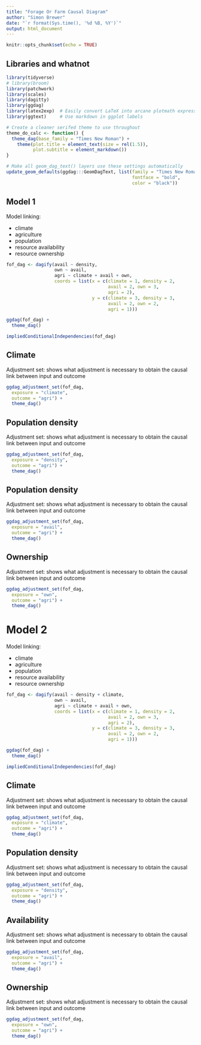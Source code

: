 ```yaml
---
title: "Forage Or Farm Causal Diagram"
author: "Simon Brewer"
date: "`r format(Sys.time(), '%d %B, %Y')`"
output: html_document
---
```


```r
knitr::opts_chunk$set(echo = TRUE)
```

## Libraries and whatnot

```r
library(tidyverse)
# library(broom)
library(patchwork)
library(scales)
library(dagitty)
library(ggdag)
library(latex2exp)  # Easily convert LaTeX into arcane plotmath expressions
library(ggtext)     # Use markdown in ggplot labels

# Create a cleaner serifed theme to use throughout
theme_do_calc <- function() {
  theme_dag(base_family = "Times New Roman") +
    theme(plot.title = element_text(size = rel(1.5)),
          plot.subtitle = element_markdown())
}

# Make all geom_dag_text() layers use these settings automatically
update_geom_defaults(ggdag:::GeomDagText, list(family = "Times New Roman", 
                                               fontface = "bold",
                                               color = "black"))
```

## Model 1

Model linking:

- climate 
- agriculture
- population
- resource availability
- resource ownership

```r
fof_dag <- dagify(avail ~ density,
                  own ~ avail,
                  agri ~ climate + avail + own,
                  coords = list(x = c(climate = 1, density = 2, 
                                      avail = 2, own = 3,
                                      agri = 2),
                                y = c(climate = 3, density = 3, 
                                      avail = 2, own = 2,
                                      agri = 1)))

ggdag(fof_dag) +
  theme_dag()
```

```r
impliedConditionalIndependencies(fof_dag)
```

## Climate

Adjustment set: shows what adjustment is necessary to obtain the causal link between input and outcome

```r
ggdag_adjustment_set(fof_dag,
  exposure = "climate",
  outcome = "agri") +
  theme_dag()
```

## Population density

Adjustment set: shows what adjustment is necessary to obtain the causal link between input and outcome

```r
ggdag_adjustment_set(fof_dag,
  exposure = "density",
  outcome = "agri") +
  theme_dag()
```

## Population density

Adjustment set: shows what adjustment is necessary to obtain the causal link between input and outcome

```r
ggdag_adjustment_set(fof_dag,
  exposure = "avail",
  outcome = "agri") +
  theme_dag()
```

## Ownership

Adjustment set: shows what adjustment is necessary to obtain the causal link between input and outcome

```r
ggdag_adjustment_set(fof_dag,
  exposure = "own",
  outcome = "agri") +
  theme_dag()
```

# Model 2

Model linking:

- climate 
- agriculture
- population
- resource availability
- resource ownership

```r
fof_dag <- dagify(avail ~ density + climate,
                  own ~ avail,
                  agri ~ climate + avail + own,
                  coords = list(x = c(climate = 1, density = 2, 
                                      avail = 2, own = 3,
                                      agri = 2),
                                y = c(climate = 3, density = 3, 
                                      avail = 2, own = 2,
                                      agri = 1)))

ggdag(fof_dag) +
  theme_dag()
```

```r
impliedConditionalIndependencies(fof_dag)
```

## Climate

Adjustment set: shows what adjustment is necessary to obtain the causal link between input and outcome

```r
ggdag_adjustment_set(fof_dag,
  exposure = "climate",
  outcome = "agri") +
  theme_dag()
```

## Population density

Adjustment set: shows what adjustment is necessary to obtain the causal link between input and outcome

```r
ggdag_adjustment_set(fof_dag,
  exposure = "density",
  outcome = "agri") +
  theme_dag()
```

## Availability

Adjustment set: shows what adjustment is necessary to obtain the causal link between input and outcome

```r
ggdag_adjustment_set(fof_dag,
  exposure = "avail",
  outcome = "agri") +
  theme_dag()
```

## Ownership

Adjustment set: shows what adjustment is necessary to obtain the causal link between input and outcome

```r
ggdag_adjustment_set(fof_dag,
  exposure = "own",
  outcome = "agri") +
  theme_dag()
```


